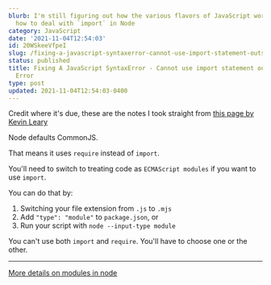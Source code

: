 ```yaml
---
blurb: I'm still figuring out how the various flavors of JavaScript work. This is
  how to deal with `import` in Node
category: JavaScript
date: '2021-11-04T12:54:03'
id: 20WSkeeVfpeI
slug: /fixing-a-javascript-syntaxerror-cannot-use-import-statement-outside-a-module-error
status: published
title: Fixing A JavaScript SyntaxError - Cannot use import statement outside a module
  Error
type: post
updated: 2021-11-04T12:54:03-0400
---
```


Credit where it's due, these are the notes I took straight from [this page by Kevin Leary](https://www.kevinleary.net/js-fix-for-syntaxerror-cannot-use-import-statement-outside-a-module/)

Node defaults CommonJS. 

That means it uses `require` instead of `import`.

You'll need to switch to treating code as `ECMAScript modules` if you want to use `import`.

You can do that by:

1. Switching your file extension from `.js` to `.mjs`
2. Add `"type": "module"` to `package.json`, or
3. Run your script with `node --input-type module`

You can't use both `import` and `require`. You'll have to choose one or the other.

---

[More details on modules in node](https://nodejs.org/api/esm.html#/esm_enabling)